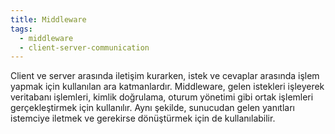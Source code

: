 ```yaml
---
title: Middleware
tags:
  - middleware
  - client-server-communication
---
```


Client ve server arasında iletişim kurarken, istek ve cevaplar arasında işlem yapmak için kullanılan ara katmanlardır. Middleware, gelen istekleri işleyerek veritabanı işlemleri, kimlik doğrulama, oturum yönetimi gibi ortak işlemleri gerçekleştirmek için kullanılır. Aynı şekilde, sunucudan gelen yanıtları istemciye iletmek ve gerekirse dönüştürmek için de kullanılabilir.
